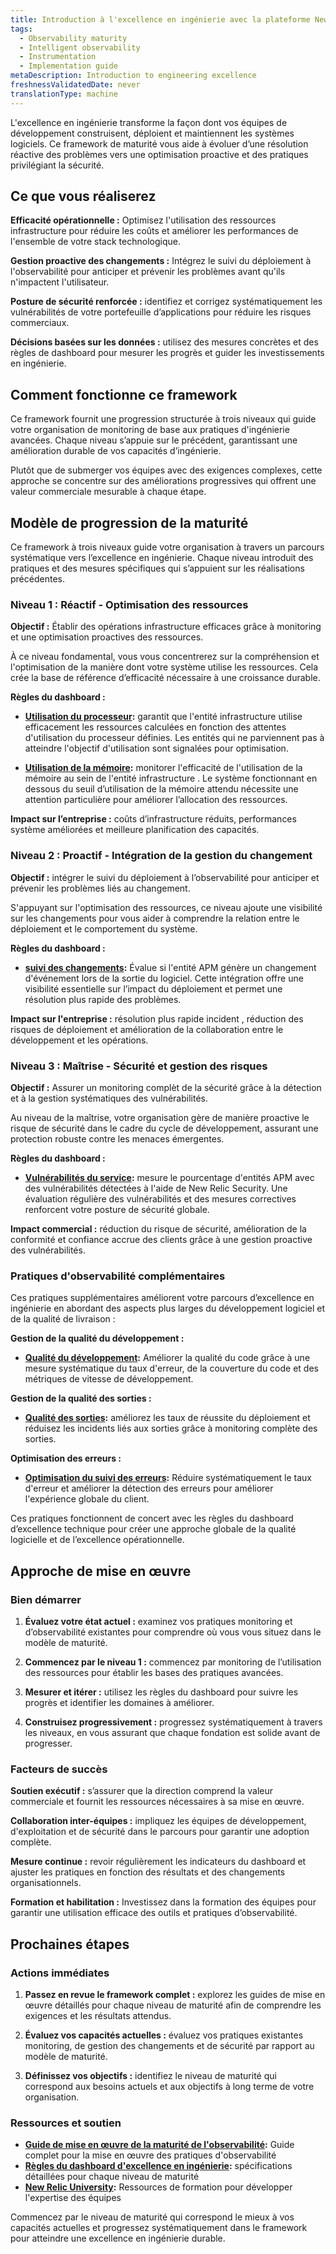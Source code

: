 ```yaml
---
title: Introduction à l'excellence en ingénierie avec la plateforme New Relic
tags:
  - Observability maturity
  - Intelligent observability
  - Instrumentation
  - Implementation guide
metaDescription: Introduction to engineering excellence
freshnessValidatedDate: never
translationType: machine
---
```


L&apos;excellence en ingénierie transforme la façon dont vos équipes de développement construisent, déploient et maintiennent les systèmes logiciels. Ce framework de maturité vous aide à évoluer d’une résolution réactive des problèmes vers une optimisation proactive et des pratiques privilégiant la sécurité.

## Ce que vous réaliserez

**Efficacité opérationnelle :** Optimisez l&apos;utilisation des ressources infrastructure pour réduire les coûts et améliorer les performances de l&apos;ensemble de votre stack technologique.

**Gestion proactive des changements :** Intégrez le suivi du déploiement à l&apos;observabilité pour anticiper et prévenir les problèmes avant qu&apos;ils n&apos;impactent l&apos;utilisateur.

**Posture de sécurité renforcée :** identifiez et corrigez systématiquement les vulnérabilités de votre portefeuille d’applications pour réduire les risques commerciaux.

**Décisions basées sur les données :** utilisez des mesures concrètes et des règles de dashboard pour mesurer les progrès et guider les investissements en ingénierie.

## Comment fonctionne ce framework

Ce framework fournit une progression structurée à trois niveaux qui guide votre organisation de monitoring de base aux pratiques d&apos;ingénierie avancées. Chaque niveau s’appuie sur le précédent, garantissant une amélioration durable de vos capacités d’ingénierie.

Plutôt que de submerger vos équipes avec des exigences complexes, cette approche se concentre sur des améliorations progressives qui offrent une valeur commerciale mesurable à chaque étape.

## Modèle de progression de la maturité

Ce framework à trois niveaux guide votre organisation à travers un parcours systématique vers l’excellence en ingénierie. Chaque niveau introduit des pratiques et des mesures spécifiques qui s’appuient sur les réalisations précédentes.

### Niveau 1 : Réactif - Optimisation des ressources

**Objectif :** Établir des opérations infrastructure efficaces grâce à monitoring et une optimisation proactives des ressources.

À ce niveau fondamental, vous vous concentrerez sur la compréhension et l&apos;optimisation de la manière dont votre système utilise les ressources. Cela crée la base de référence d’efficacité nécessaire à une croissance durable.

**Règles du dashboard :**

* **[Utilisation du processeur](/docs/new-relic-solutions/observability-maturity/engineering-excellence/l1-cpu-utilization):** garantit que l&apos;entité infrastructure utilise efficacement les ressources calculées en fonction des attentes d&apos;utilisation du processeur définies. Les entités qui ne parviennent pas à atteindre l&apos;objectif d&apos;utilisation sont signalées pour optimisation.

* **[Utilisation de la mémoire](/docs/new-relic-solutions/observability-maturity/engineering-excellence/l1-memory-utilization):** monitorer l&apos;efficacité de l&apos;utilisation de la mémoire au sein de l&apos;entité infrastructure . Le système fonctionnant en dessous du seuil d’utilisation de la mémoire attendu nécessite une attention particulière pour améliorer l’allocation des ressources.

**Impact sur l’entreprise :** coûts d’infrastructure réduits, performances système améliorées et meilleure planification des capacités.

### Niveau 2 : Proactif - Intégration de la gestion du changement

**Objectif :** intégrer le suivi du déploiement à l’observabilité pour anticiper et prévenir les problèmes liés au changement.

S&apos;appuyant sur l&apos;optimisation des ressources, ce niveau ajoute une visibilité sur les changements pour vous aider à comprendre la relation entre le déploiement et le comportement du système.

**Règles du dashboard :**

* **[suivi des changements](/docs/new-relic-solutions/observability-maturity/engineering-excellence/l2-change-tracking):** Évalue si l&apos;entité APM génère un changement d&apos;événement lors de la sortie du logiciel. Cette intégration offre une visibilité essentielle sur l’impact du déploiement et permet une résolution plus rapide des problèmes.

**Impact sur l&apos;entreprise :** résolution plus rapide incident , réduction des risques de déploiement et amélioration de la collaboration entre le développement et les opérations.

### Niveau 3 : Maîtrise - Sécurité et gestion des risques

**Objectif :** Assurer un monitoring complèt de la sécurité grâce à la détection et à la gestion systématiques des vulnérabilités.

Au niveau de la maîtrise, votre organisation gère de manière proactive le risque de sécurité dans le cadre du cycle de développement, assurant une protection robuste contre les menaces émergentes.

**Règles du dashboard :**

* **[Vulnérabilités du service](/docs/new-relic-solutions/observability-maturity/engineering-excellence/l3-service-vulnerabilities):** mesure le pourcentage d&apos;entités APM avec des vulnérabilités détectées à l&apos;aide de New Relic Security. Une évaluation régulière des vulnérabilités et des mesures correctives renforcent votre posture de sécurité globale.

**Impact commercial :** réduction du risque de sécurité, amélioration de la conformité et confiance accrue des clients grâce à une gestion proactive des vulnérabilités.

### Pratiques d&apos;observabilité complémentaires

Ces pratiques supplémentaires améliorent votre parcours d’excellence en ingénierie en abordant des aspects plus larges du développement logiciel et de la qualité de livraison :

**Gestion de la qualité du développement :**

* **[Qualité du développement](/docs/tutorial-innovation-and-growth/development-quality-mgmt/):** Améliorer la qualité du code grâce à une mesure systématique du taux d&apos;erreur, de la couverture du code et des métriques de vitesse de développement.

**Gestion de la qualité des sorties :**

* **[Qualité des sorties](/docs/tutorial-innovation-and-growth/release-quality-mgmt/):** améliorez les taux de réussite du déploiement et réduisez les incidents liés aux sorties grâce à monitoring complète des sorties.

**Optimisation des erreurs :**

* **[Optimisation du suivi des erreurs](/docs/new-relic-solutions/observability-maturity/uptime-performance-reliability/error-optimization/):** Réduire systématiquement le taux d&apos;erreur et améliorer la détection des erreurs pour améliorer l&apos;expérience globale du client.

Ces pratiques fonctionnent de concert avec les règles du dashboard d’excellence technique pour créer une approche globale de la qualité logicielle et de l’excellence opérationnelle.

## Approche de mise en œuvre

### Bien démarrer

1. **Évaluez votre état actuel :** examinez vos pratiques monitoring et d’observabilité existantes pour comprendre où vous vous situez dans le modèle de maturité.

2. **Commencez par le niveau 1 :** commencez par monitoring de l’utilisation des ressources pour établir les bases des pratiques avancées.

3. **Mesurer et itérer :** utilisez les règles du dashboard pour suivre les progrès et identifier les domaines à améliorer.

4. **Construisez progressivement :** progressez systématiquement à travers les niveaux, en vous assurant que chaque fondation est solide avant de progresser.

### Facteurs de succès

**Soutien exécutif :** s’assurer que la direction comprend la valeur commerciale et fournit les ressources nécessaires à sa mise en œuvre.

**Collaboration inter-équipes :** impliquez les équipes de développement, d&apos;exploitation et de sécurité dans le parcours pour garantir une adoption complète.

**Mesure continue :** revoir régulièrement les indicateurs du dashboard et ajuster les pratiques en fonction des résultats et des changements organisationnels.

**Formation et habilitation :** Investissez dans la formation des équipes pour garantir une utilisation efficace des outils et pratiques d’observabilité.

## Prochaines étapes

### Actions immédiates

1. **Passez en revue le framework complet :** explorez les guides de mise en œuvre détaillés pour chaque niveau de maturité afin de comprendre les exigences et les résultats attendus.

2. **Évaluez vos capacités actuelles :** évaluez vos pratiques existantes monitoring, de gestion des changements et de sécurité par rapport au modèle de maturité.

3. **Définissez vos objectifs :** identifiez le niveau de maturité qui correspond aux besoins actuels et aux objectifs à long terme de votre organisation.

### Ressources et soutien

* **[Guide de mise en œuvre de la maturité de l&apos;observabilité](/docs/new-relic-solutions/observability-maturity/introduction/):** Guide complet pour la mise en œuvre des pratiques d&apos;observabilité
* **[Règles du dashboard d&apos;excellence en ingénierie](/docs/new-relic-solutions/observability-maturity/engineering-excellence/):** spécifications détaillées pour chaque niveau de maturité
* **[New Relic University](https://learn.newrelic.com/):** Ressources de formation pour développer l&apos;expertise des équipes

Commencez par le niveau de maturité qui correspond le mieux à vos capacités actuelles et progressez systématiquement dans le framework pour atteindre une excellence en ingénierie durable.